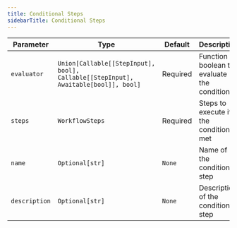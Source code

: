 ```yaml
---
title: Conditional Steps
sidebarTitle: Conditional Steps
---
```


| Parameter | Type | Default | Description |
|-----------|------|---------|-------------|
| `evaluator` | `Union[Callable[[StepInput], bool], Callable[[StepInput], Awaitable[bool]], bool]` | Required | Function or boolean to evaluate the condition |
| `steps` | `WorkflowSteps` | Required | Steps to execute if the condition is met |
| `name` | `Optional[str]` | `None` | Name of the condition step |
| `description` | `Optional[str]` | `None` | Description of the condition step |